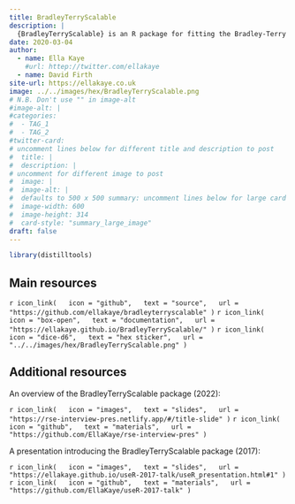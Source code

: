 ```yaml
---
title: BradleyTerryScalable
description: |
  {BradleyTerryScalable} is an R package for fitting the Bradley-Terry model to pair-comparison data, to enable statistically principled ranking of a potentially large number of objects.
date: 2020-03-04
author: 
  - name: Ella Kaye
    #url: httep://twitter.com/ellakaye
  - name: David Firth
site-url: https://ellakaye.co.uk
image: ../../images/hex/BradleyTerryScalable.png
# N.B. Don't use "" in image-alt
#image-alt: |
#categories:
#  - TAG_1
#  - TAG_2
#twitter-card: 
# uncomment lines below for different title and description to post
#  title: |
#  description: |
# uncomment for different image to post
#  image: |
#  image-alt: |
#  defaults to 500 x 500 summary: uncomment lines below for large card
#  image-width: 600 
#  image-height: 314
#  card-style: "summary_large_image" 
draft: false
---
```


```r
library(distilltools)
```

<!-- ![](BradleyTerryScalable.png){width="200"} -->

## Main resources

`r icon_link(   icon = "github",   text = "source",   url = "https://github.com/ellakaye/bradleyterryscalable" )` `r icon_link(   icon = "box-open",   text = "documentation",   url = "https://ellakaye.github.io/BradleyTerryScalable/" )` `r icon_link(   icon = "dice-d6",   text = "hex sticker",   url = "../../images/hex/BradleyTerryScalable.png" )`

## Additional resources

An overview of the BradleyTerryScalable package (2022):

`r icon_link(   icon = "images",   text = "slides",   url = "https://rse-interview-pres.netlify.app/#/title-slide" )` `r icon_link(   icon = "github",   text = "materials",   url = "https://github.com/EllaKaye/rse-interview-pres" )`


A presentation introducing the BradleyTerryScalable package (2017):

`r icon_link(   icon = "images",   text = "slides",   url = "https://ellakaye.github.io/useR-2017-talk/useR_presentation.html#1" )` `r icon_link(   icon = "github",   text = "materials",   url = "https://github.com/EllaKaye/useR-2017-talk" )`
